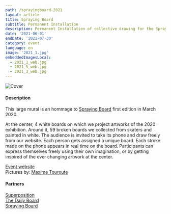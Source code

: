 ```yaml
---
path: /sprayingboard-2021
layout: article
title: Spraying Board
subtitle: Permanent Installation
description: Permanent Installation of collective drawing for the Spraying Board Exhibition at Garibaldi in Lyon
date: '2021-06-01'
endDate: '2021-07-30'
category: event
language: en
image: '2021_1.jpg'
embeddedImagesLocal:
  - 2021_1_web.jpg
  - 2021_5_web.jpg
  - 2021_3_web.jpg
---
```


![Cover](2021_1.jpg)

#### Description

This large mural is an hommage to [Spraying Board](/sprayingboard) first edition in March 2020.

At the center, 4 white boards on which we project artworks of the 2020 exhibition. Around it, 59 broken boards we collected from skaters and painted in white. The audience is invited to take its phone and draw freely from our website. Each person gets assigned a unique board. Each stroke made on the phone appears in real time on the board. Participants can express themselves freely using their own imagination, or by getting inspired of the ever changing artwork at the center.

<ImageGrid props={props} />

[Event website](https://sprayingboard.thedailyboard.co/)  
Pictures by: [Maxime Touroute](https://maximetouroute.github.io)

#### Partners

[Superposition](//superposition-lyon.com)  
[The Daily Board](//www.thedailyboard.co)  
[Spraying Board](//www.sprayingboard.com)
